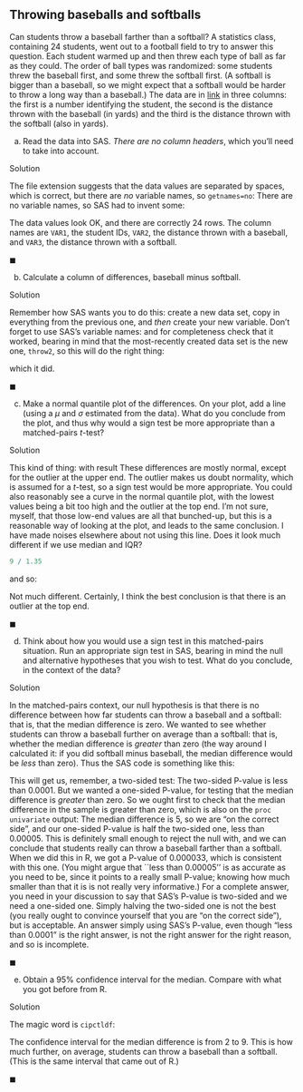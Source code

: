 ##  Throwing baseballs and softballs


 Can students throw a baseball farther than a softball? A
statistics class, containing 24 students, went out to a football field
to try to answer this question. Each student warmed up and then threw
each type of ball as far as they could. The order of ball types was
randomized: some students threw the baseball first, and some threw the
softball first. (A softball is bigger than a baseball, so we might
expect that a softball would be harder to throw a long way than a
baseball.) The data are in
[link](http://ritsokiguess.site/datafiles/throw.txt) in three
columns: the first is a number identifying the student, the second is
the distance thrown with the baseball (in yards) and the third is the
distance thrown with the softball (also in yards).



(a) Read the data into SAS. *There are no column headers*,
which you'll need to take into account.


Solution


The file extension suggests that the data values are separated by
spaces, which is correct, but there are *no* variable names,
so `getnames=no`:
\begin{Datastep}
filename myurl url "http://ritsokiguess.site/datafiles/throw.txt";

proc import 
datafile=myurl
dbms=dlm
out=throw
replace;
delimiter=' ';
getnames=no;
\end{Datastep}
There are no variable names, so SAS had to invent some:
\begin{Sascode}[store=dat]
proc print;      
\end{Sascode}
\Listing[store=dat, fontsize=footnotesize]{datt}
The data values look OK, and there are correctly 24 rows. The
column names are `VAR1`, the student IDs, `VAR2`,
the distance thrown with a baseball, and `VAR3`, the
distance thrown with a softball.

$\blacksquare$

(b) Calculate a column of differences, baseball minus softball.


Solution


Remember how SAS wants you to do this: create a new data set,
copy in everything from the previous one, and *then* create
your new variable. Don't forget to use SAS's variable names:
\begin{Datastep}
data throw2;
set throw;
diff=VAR2-VAR3;
\end{Datastep}
and for completeness check that it worked, bearing in mind that
the most-recently created data set is the new one,
`throw2`, so this will do the right thing:
\begin{Sascode}[store=gina]
proc print;        
\end{Sascode}
\Listing[store=gina, fontsize=footnotesize]{ginaa}
which it did.

$\blacksquare$

(c) Make a normal quantile plot of the differences. On your
plot, add a line (using a $\mu$ and $\sigma$ estimated from the
data). What do you conclude from the plot, and thus why would a sign
test be more appropriate than a matched-pairs $t$-test?


Solution


This kind of thing:
\begin{Sascode}[store=dau]
proc univariate noprint;
qqplot diff / normal(mu=est sigma=est);
\end{Sascode}
with result
\Graphic[store=dau,scale=0.7]{dauu}
These differences are mostly normal, except for the outlier at the
upper end. The outlier makes us doubt normality, which is assumed
for a $t$-test, so a sign test would be more appropriate.
You could also reasonably see a curve in the normal quantile plot,
with the lowest values being a bit too high and the outlier at the
top end. I'm not sure, myself, that those low-end values are all
that bunched-up, but this is a reasonable way of looking at the
plot, and leads to the same conclusion.
I have made noises elsewhere about not using this line. Does it
look much different if we use median and IQR?
\begin{Sascode}[store=yusej]
proc means median qrange;
var diff;
\end{Sascode}
\Listing[store=yusej]{yusejj}

```r
9 / 1.35
```

   

and so:

\begin{Sascode}[store=gewuv]
proc univariate noprint;
qqplot diff / normal(mu=5 sigma=6.67);
\end{Sascode}

\Graphic[store=gewuv, scale=0.7]{gewuvv}

Not much different. Certainly, I think the best conclusion is that
there is an outlier at the top end.

$\blacksquare$

(d) Think about how you would use a sign test in this
matched-pairs situation. Run an appropriate sign test in SAS,
bearing in mind the null and alternative hypotheses that you wish to
test. What do you conclude, in the context of the data?


Solution


In the matched-pairs context, our null hypothesis is that there is
no difference  between how far students can throw a baseball and a
softball: that is, that the median difference is zero. We wanted to
see whether students can throw a baseball further on average than
a softball: that is, whether the median difference is *greater*
than zero (the way around I calculated it: if you did softball
minus baseball, the median difference would be *less* than zero).
Thus the SAS code is something like this:
\begin{Sascode}[store=dav]
proc univariate mu0=0;
var diff;
\end{Sascode}
This will get us, remember, a two-sided test:
\Listing[store=dav, objects=testsforlocation, fontsize=footnotesize]{davv}
The two-sided P-value is less than 0.0001. But we wanted a
one-sided P-value, for testing that the median difference is
*greater* than zero. So we ought first to check that the
median difference in the sample is greater than zero, which is
also on the `proc univariate` output:
\Listing[store=dav, objects=basicmeasures, fontsize=footnotesize]{davw}
The median difference is 5, so we are "on the correct side", and
our one-sided P-value is half the two-sided one, less than
0.00005. This is definitely small enough to reject the null with,
and we can conclude that students really can throw a baseball
farther than a softball.
When we did this in R, we got a P-value of 0.000033, which is
consistent with this one. (You might argue that ``less than
0.00005'' is as accurate as you need to be, since it points to a
really small P-value; knowing how much smaller than that it is is
not really very informative.)
For a complete answer, you need in your discussion to say that
SAS's P-value is two-sided and we need a one-sided one. Simply
halving the two-sided one is not the best (you really ought to
convince yourself that you are "on the correct side"), but is
acceptable. An answer simply using SAS's P-value, even though
"less than 0.0001" is the right answer, is not the right answer
for the right reason, and so is incomplete.

$\blacksquare$

(e) Obtain a 95\% confidence interval for the median. Compare with
what you got before from R.


Solution


The magic word is `cipctldf`:
\begin{Sascode}[store=tucoq]
proc univariate cipctldf;
var diff;
\end{Sascode}
\Listing[store=tucoq, fontsize=footnotesize, objects=quantiles]{tucoqq}

The confidence interval for the median difference is from 2 to
9. This is how much further, on average, students can throw a
baseball than a softball. (This is the same interval that came out
of R.)

$\blacksquare$



